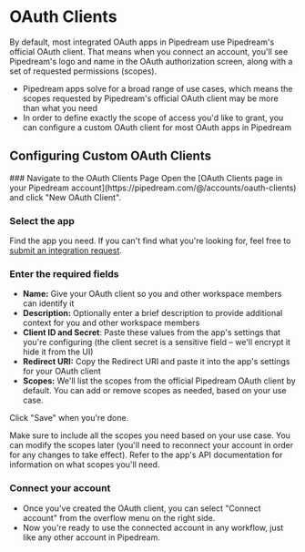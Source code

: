 
# OAuth Clients
By default, most integrated OAuth apps in Pipedream use Pipedream's official OAuth client. That means when you connect an account, you'll see Pipedream's logo and name in the OAuth authorization screen, along with a set of requested permissions (scopes).
- Pipedream apps solve for a broad range of use cases, which means the scopes requested by Pipedream's official OAuth client may be more than what you need
- In order to define exactly the scope of access you'd like to grant, you can configure a custom OAuth client for most OAuth apps in Pipedream

## Configuring Custom OAuth Clients

<Steps>
### Navigate to the OAuth Clients Page
Open the [OAuth Clients page in your Pipedream account](https://pipedream.com/@/accounts/oauth-clients) and click "New OAuth Client".

### Select the app
Find the app you need. If you can't find what you're looking for, feel free to [submit an integration request](https://pipedream.com/support).

### Enter the required fields
- **Name:** Give your OAuth client so you and other workspace members can identify it
- **Description:** Optionally enter a brief description to provide additional context for you and other workspace members
- **Client ID and Secret**: Paste these values from the app's settings that you're configuring (the client secret is a sensitive field – we'll encrypt it hide it from the UI)
- **Redirect URI:** Copy the Redirect URI and paste it into the app's settings for your OAuth client
- **Scopes:** We'll list the scopes from the official Pipedream OAuth client by default. You can add or remove scopes as needed, based on your use case.

Click "Save" when you're done.

<Callout type="warning">
Make sure to include all the scopes you need based on your use case. You can modify the scopes later (you'll need to reconnect your account in order for any changes to take effect). Refer to the app's API documentation for information on what scopes you'll need.
</Callout>

### Connect your account
- Once you've created the OAuth client, you can select "Connect account" from the overflow menu on the right side.
- Now you're ready to use the connected account in any workflow, just like any other account in Pipedream.
</Steps>